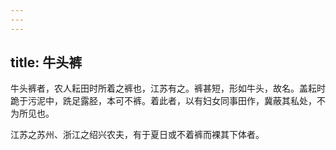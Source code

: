 ```yaml
---
---
---
```

title: 牛头裤
---



牛头裤者，农人耘田时所着之裤也，江苏有之。裤甚短，形如牛头，故名。盖耘时跪于污泥中，跣足露胫，本可不裤。着此者，以有妇女同事田作，冀蔽其私处，不为所见也。

江苏之苏州、浙江之绍兴农夫，有于夏日或不着裤而裸其下体者。